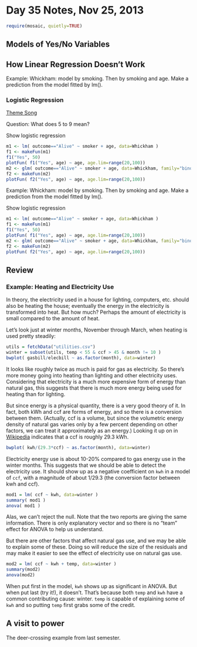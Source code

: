 # Day 35 Notes, Nov 25, 2013

```r
require(mosaic, quietly=TRUE)
```


## Models of Yes/No Variables

## How Linear Regression Doesn't Work

Example: Whickham: model by smoking.  Then by smoking and age.  Make a prediction from the model fitted by lm().


### Logistic Regression

[Theme Song](http://www.youtube.com/watch?v=G6djgavbp7c)

Question: What does 5 to 9 mean?

Show logistic regression

```r
m1 <- lm( outcome=="Alive" ~ smoker + age, data=Whickham )
f1 <- makeFun(m1)
f1("Yes", 50)
plotFun( f1("Yes", age) ~ age, age.lim=range(20,100))
m2 <- glm( outcome=="Alive" ~ smoker + age, data=Whickham, family="binomial" )
f2 <- makeFun(m2)
plotFun( f2("Yes", age) ~ age, age.lim=range(20,100))
```


Example: Whickham: model by smoking.  Then by smoking and age.  Make a prediction from the model fitted by lm().

Show logistic regression

```r
m1 <- lm( outcome=="Alive" ~ smoker + age, data=Whickham )
f1 <- makeFun(m1)
f1("Yes", 50)
plotFun( f1("Yes", age) ~ age, age.lim=range(20,100))
m2 <- glm( outcome=="Alive" ~ smoker + age, data=Whickham, family="binomial" )
f2 <- makeFun(m2)
plotFun( f2("Yes", age) ~ age, age.lim=range(20,100))
```



## Review

### Example: Heating and Electricity Use

In theory, the electricity used in a house for lighting, computers, etc. should also be heating the house; eventually the energy in the electricity is transformed into heat.  But how much?  Perhaps the amount of electricity is small compared to the amount of heat.

Let's look just at winter months, November through March, when heating is used pretty steadily:
```r
utils = fetchData("utilities.csv")
winter = subset(utils, temp < 55 & ccf > 45 & month != 10 )
bwplot( gasbill/elecbill ~ as.factor(month), data=winter)
```
It looks like roughly twice as much is paid for gas as electricity.  So there's more money going into heating than lighting and other electricity uses. Considering that electricity is a much more expensive form of energy than natural gas, this suggests that there is much more energy being used for heating than for lighting.

But since energy is a physical quantity, there is a very good theory of it.  In fact, both kWh and ccf are forms of energy, and so there is a conversion between them.  (Actually, ccf is a volume, but since the volumetric energy density of natural gas varies only by a few percent depending on other factors, we can treat it approximately as an energy.)  Looking it up on in [Wikipedia](http://en.wikipedia.org/wiki/Therm) indicates that a ccf is roughly 29.3 kWh.

```r
bwplot( kwh/(29.3*ccf) ~ as.factor(month), data=winter)
```

Electricity energy use is about 10-20% compared to gas energy use in the winter months.  This suggests that we should be able to detect the electricity use.  It should show up as a negative coefficient on `kwh` in a model of `ccf`, with a magnitude of about $1/29.3$ (the conversion factor between kwh and ccf).
```r
mod1 = lm( ccf ~ kwh, data=winter )
summary( mod1 )
anova( mod1 )
```
Alas, we can't reject the null.  Note that the two reports are giving the same information. There is only explanatory vector and so there is no "team" effect for ANOVA to help us understand.

But there are other factors that affect natural gas use, and we may be able to explain some of these.  Doing so will reduce the size of the residuals and may make it easier to see the effect of electricity use on natural gas use.
```r
mod2 = lm( ccf ~ kwh + temp, data=winter )
summary(mod2)
anova(mod2)
```
When put first in the model, `kwh` shows up as significant in ANOVA.  But when put last (try it!), it doesn't.  That's because both `temp` and `kwh` have a common contributing cause: winter.  `temp` is capable of explaining some of `kwh` and so putting `temp` first grabs some of the credit.

## A visit to power

The deer-crossing example from last semester.

